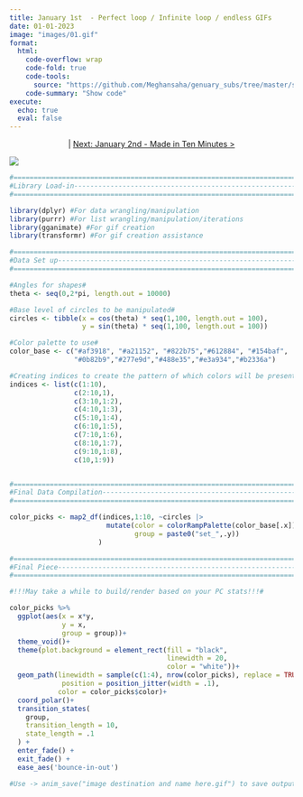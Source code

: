 ```yaml
---
title: January 1st  - Perfect loop / Infinite loop / endless GIFs
date: 01-01-2023
image: "images/01.gif"
format:
  html:
    code-overflow: wrap
    code-fold: true
    code-tools:
      source: "https://github.com/Meghansaha/genuary_subs/tree/master/submissions/scripts/01_infinite_loop.R"
    code-summary: "Show code"
execute:
  echo: true
  eval: false
---
```


<center>\| [Next: January 2nd - Made in Ten Minutes \>](day_02.qmd)</center>

[![](images/01.gif){fig-alt="A gif of an abstract hear-shaped mass with wings protuding from the bottom and wrapping around to the top. The image appears as if it's beating like a heart with rainbow colored changes at each pulse." fig-align="center"}](../images/01.gif)

```r
#=============================================================================#
#Library Load-in---------------------------------------------------------------
#=============================================================================#

library(dplyr) #For data wrangling/manipulation
library(purrr) #For list wrangling/manipulation/iterations
library(gganimate) #For gif creation
library(transformr) #For gif creation assistance

#=============================================================================#
#Data Set up-------------------------------------------------------------------
#=============================================================================#

#Angles for shapes#
theta <- seq(0,2*pi, length.out = 10000)

#Base level of circles to be manipulated#
circles <- tibble(x = cos(theta) * seq(1,100, length.out = 100),
                  y = sin(theta) * seq(1,100, length.out = 100))

#Color palette to use#
color_base <- c("#af3918", "#a21152", "#822b75","#612884", "#154baf",
                "#0b82b9","#277e9d","#488e35","#e3a934","#b2336a")

#Creating indices to create the pattern of which colors will be presented in a loop#            
indices <- list(c(1:10),
                c(2:10,1),
                c(3:10,1:2),
                c(4:10,1:3),
                c(5:10,1:4),
                c(6:10,1:5),
                c(7:10,1:6),
                c(8:10,1:7),
                c(9:10,1:8),
                c(10,1:9))


#=============================================================================#
#Final Data Compilation--------------------------------------------------------
#=============================================================================#

color_picks <- map2_df(indices,1:10, ~circles |>
                        mutate(color = colorRampPalette(color_base[.x])(nrow(circles)),
                               group = paste0("set_",.y))
                      )

#=============================================================================#
#Final Piece-------------------------------------------------------------------
#=============================================================================#

#!!!May take a while to build/render based on your PC stats!!!#

color_picks %>%
  ggplot(aes(x = x*y,
             y = x, 
             group = group))+
  theme_void()+
  theme(plot.background = element_rect(fill = "black", 
                                       linewidth = 20, 
                                       color = "white"))+
  geom_path(linewidth = sample(c(1:4), nrow(color_picks), replace = TRUE),
             position = position_jitter(width = .1), 
            color = color_picks$color)+
  coord_polar()+
  transition_states(
    group,
    transition_length = 10,
    state_length = .1
  ) +
  enter_fade() + 
  exit_fade() +
  ease_aes('bounce-in-out')

#Use -> anim_save("image destination and name here.gif") to save output locally
```
